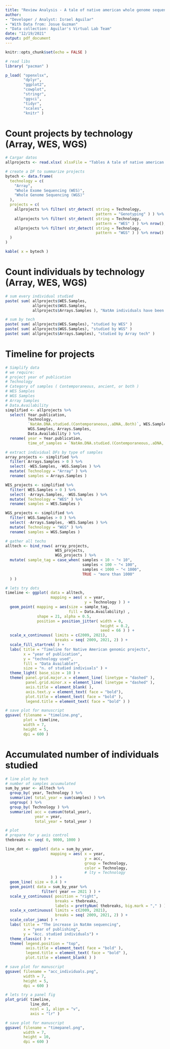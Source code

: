```yaml
---
title: "Review Analysis - A tale of native american whole genome sequencing"
author:
- "Developer / Analyst: Israel Aguilar"
- "With Data from: Josue Guzman"
- "Data collection: Aguilar's Virtual Lab Team"
date: "12/19/2021"
output: pdf_document
---
```


```r
knitr::opts_chunk$set(echo = FALSE )

# read libs
library( "pacman" )

p_load( "openxlsx",
        "dplyr",
        "ggplot2",
        "cowplot",
        "stringr",
        "ggsci",
        "tidyr",
        "scales",
        "knitr" )
```

# Count projects by technology (Array, WES, WGS)
```r
# Cargar datos
allprojects <- read.xlsx( xlsxFile = "Tables A tale of native american whole genome sequencing.xlsx", sheet = "Table 2", startRow = 2 )

# create a DF to summarize projects
bytech <- data.frame(
  technology = c(
    "Array",
    "Whole Exome Sequencing (WES)",
    "Whole Genome Sequencing (WGS)"
  ),
  projects = c( 
    allprojects %>% filter( str_detect( string = Technology,
                                        pattern = "Genotyping" ) ) %>% nrow(),
    allprojects %>% filter( str_detect( string = Technology,
                                        pattern = "WES" ) ) %>% nrow(),
    allprojects %>% filter( str_detect( string = Technology,
                                        pattern = "WGS" ) ) %>% nrow()
  )
)

kable( x = bytech )

```

# Count individuals by technology (Array, WES, WGS)
```r
# sum every individual studied
paste( sum( allprojects$WES.Samples,
            allprojects$WGS.Samples,
            allprojects$Arrays.Samples ), "NatAm individuals have been studied" )

# sum by tech
paste( sum( allprojects$WES.Samples), "studied by WES" ) 
paste( sum( allprojects$WGS.Samples), "studied by WGS" ) 
paste( sum( allprojects$Arrays.Samples), "studied by Array tech" ) 
```

# Timeline for projects
```r
# Simplify data
# we require:
# project year of publication
# Technology
# Category of samples ( Contemporaneous, ancient, or both )
# WES Samples
# WGS Samples
# Array Samples
# Data.Availability
simplified <- allprojects %>% 
  select( Year.publication,
          Technology,
          `NatAm.DNA.studied.(Contemporaneous,.aDNA,.Both)`, WES.Samples,
          WGS.Samples, Arrays.Samples,
          Data.Availability ) %>% 
  rename( year = Year.publication,
          time_of_samples = `NatAm.DNA.studied.(Contemporaneous,.aDNA,.Both)` )

# extract individual DFs by type of samples
array_projects <- simplified %>% 
  filter( Arrays.Samples > 0 ) %>% 
  select( -WES.Samples, -WGS.Samples ) %>%
  mutate( Technology = "Array" ) %>% 
  rename( samples = Arrays.Samples )

WES_projects <- simplified %>% 
  filter( WES.Samples > 0 ) %>% 
  select( -Arrays.Samples, -WGS.Samples ) %>%
  mutate( Technology = "WES" ) %>% 
  rename( samples = WES.Samples )

WGS_projects <- simplified %>% 
  filter( WGS.Samples > 0 ) %>% 
  select( -Arrays.Samples, -WES.Samples ) %>%
  mutate( Technology = "WGS" ) %>% 
  rename( samples = WGS.Samples )

# gather all techs
alltech <- bind_rows( array_projects,
                      WES_projects,
                      WGS_projects ) %>%
  mutate( sample_tag = case_when( samples < 10 ~ "< 10",
                                  samples < 100 ~ "< 100",
                                  samples < 1000 ~ "< 1000",
                                  TRUE ~ "more than 1000"
  ) )
```

```r
# lets try dots
timeline <- ggplot( data = alltech,
                    mapping = aes( x = year,
                                   y = Technology ) ) +
  geom_point( mapping = aes(size = sample_tag,
                            fill = Data.Availability) ,
              shape = 21, alpha = 0.5,
              position = position_jitter( width = 0,
                                          height = 0.2,
                                          seed = 66 ) ) +
  scale_x_continuous( limits = c(2009, 2021),
                      breaks = seq( 2009, 2021, 2) ) +
  scale_fill_startrek( ) +
  labs( title = "Timeline for Native American genomic projects",
        x = "year of publication",
        y = "technology used",
        fill = "Data Available?",
        size = "n. of studied indiviuals" ) +
  theme_light( base_size = 10 ) +
  theme( panel.grid.major.x = element_line( linetype = "dashed" ),
         panel.grid.minor.x = element_line( linetype = "dashed" ),
         axis.title = element_blank( ),
         axis.text.y = element_text( face = "bold"),
         plot.title = element_text( face = "bold" ),
         legend.title = element_text( face = "bold" ) )

# save plot for manuscript
ggsave( filename = "timeline.png",
        plot = timeline,
        width = 7,
        height = 5,
        dpi = 600 )

```
# Accumulated number of individuals studied

```r
# line plot by tech
# number of samples acuumulated
sum_by_year <- alltech %>% 
  group_by( year, Technology ) %>% 
  summarize( total_year = sum(samples) ) %>% 
  ungroup( ) %>% 
  group_by( Technology ) %>% 
  summarize( acc = cumsum(total_year),
             year = year,
             total_year = total_year )

# plot
# prepare for y axis control
thebreaks <- seq( 0, 9000, 1000 )

line_dot <- ggplot( data = sum_by_year,
                    mapping = aes( x = year,
                                   y = acc,
                                   group = Technology,
                                   color = Technology,
                                   # lty = Technology
                    ) ) +
  geom_line( size = 0.4 ) +
  geom_point( data = sum_by_year %>% 
                filter( year == 2021 ) ) +
  scale_y_continuous( position = "right",
                      breaks = thebreaks,
                      labels = prettyNum( thebreaks, big.mark = "," ) ) +
  scale_x_continuous( limits = c(2009, 2021),
                      breaks = seq( 2009, 2021, 2) ) +
  scale_color_jama( ) +
  labs( title = "The increase in NatAm sequencing",
        x = "year of publishing",
        y = "Acc. studied individuals") +
  theme_classic( ) +
  theme( legend.position = "top",
         axis.title = element_text( face = "bold" ),
         legend.title = element_text( face = "bold" ),
         plot.title = element_blank( ) )

# save plot for manuscript
ggsave( filename = "acc_individuals.png",
        width = 7,
        height = 5,
        dpi = 600 )
```

```r
# lets try a panel fig
plot_grid( timeline,
           line_dot,
           ncol = 1, align = "v",
           axis = "lr" )

# save plot for manuscript
ggsave( filename = "timepanel.png",
        width = 7,
        height = 10,
        dpi = 600 )
```